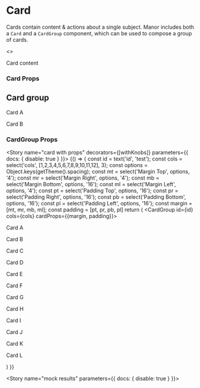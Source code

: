
<Meta title="Components|Cards" component={Card} />

# Card

Cards contain content & actions about a single subject. Manor includes both a `Card` and a `CardGroup` component,
which can be used to compose a group of cards.

<Preview>
  <Story name="card">
    <>
    <Container>
    <Card id='mdx-card'>
      <div>
        <p>Card content</p>
      </div>
    </Card>
    </Container>
    </>
  </Story>
</Preview>

### Card Props
<Props of={Card} />

## Card group

<Preview>
  <Story name="card group">
    <CardGroup id='mdx-card-group' cols={2} cardProps={{margin:['4'], padding:['12']}}>
      <Card id='mdx-card-1'>
        <div>
          <p>Card A</p>
        </div>
      </Card>
      <Card id='mdx-card-2'>
        <div>
          <p>Card B</p>
        </div>
      </Card>
    </CardGroup>
  </Story>
</Preview>

### CardGroup Props
<Props of={CardGroup} />

<Story name="card with props" decorators={[withKnobs]} parameters={{ docs: { disable: true } }}>
  {() => {
    const id = text('id', 'test');
    const cols = select('cols', [1,2,3,4,5,6,7,8,9,10,11,12], 3);
    const options = Object.keys(getTheme().spacing);
    const mt = select('Margin Top', options, '4');
    const mr = select('Margin Right', options, '4');
    const mb = select('Margin Bottom', options, '16');
    const ml = select('Margin Left', options, '4');
    const pt = select('Padding Top', options, '16');
    const pr = select('Padding Right', options, '16');
    const pb = select('Padding Bottom', options, '16');
    const pl = select('Padding Left', options, '16');
    const margin = [mt, mr, mb, ml];
    const padding = [pt, pr, pb, pl]
    return (
      <CardGroup id={id} cols={cols} cardProps={{margin, padding}}>
        <Card id='card-a'>
          <div>
            <p>Card A</p>
          </div>
        </Card>
        <Card id='card-b'>
          <div>
            <p>Card B</p>
          </div>
        </Card>
        <Card id='card-c'>
          <div>
            <p>Card C</p>
          </div>
        </Card>
        <Card id='card-d'>
          <div>
            <p>Card D</p>
          </div>
        </Card>
        <Card id='card-e'>
          <div>
            <p>Card E</p>
          </div>
        </Card>
        <Card id='card-f'>
          <div>
            <p>Card F</p>
          </div>
        </Card>
        <Card id='card-g'>
          <div>
            <p>Card G</p>
          </div>
        </Card>
        <Card id='card-h'>
          <div>
            <p>Card H</p>
          </div>
        </Card>
        <Card id='card-i'>
          <div>
            <p>Card I</p>
          </div>
        </Card>
        <Card id='card-j'>
          <div>
            <p>Card J</p>
          </div>
        </Card>
        <Card id='card-k'>
          <div>
            <p>Card K</p>
          </div>
        </Card>
        <Card id='card-l'>
          <div>
            <p>Card L</p>
          </div>
        </Card>
      </CardGroup>
    )
  }}
</Story>

<Story name="mock results" parameters={{ docs: { disable: true } }}>
  <CardResultsView />
</Story>
